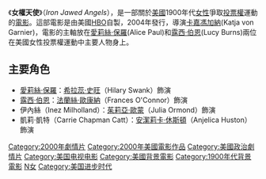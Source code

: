 {{noteTA
|G1=Show
}}
《'''女權天使'''》（''Iron Jawed Angels''），是一部關於[[美國|美國]]1900年代[[女性|女性]]爭取[[投票權|投票權]]運動的[[電影|電影]]。這部電影是由美國[[HBO|HBO]]自製，2004年發行，導演[[卡嘉馮加納|卡嘉馮加納]](Katja von Garnier)，電影的主軸放在[[愛莉絲·保羅|愛莉絲·保羅]](Alice Paul)和[[露西·伯恩|露西·伯恩]](Lucy Burns)兩位在美國女性投票權運動中主要人物身上。

==主要角色==
*[[愛莉絲·保羅|愛莉絲·保羅]]：[[希拉蕊·史旺|希拉蕊·史旺]]（Hilary Swank）飾演
*[[露西·伯恩|露西·伯恩]]：[[法蘭絲·歐康納|法蘭絲·歐康納]]（Frances O'Connor）飾演
*伊內絲（Inez Milholland）：[[茱莉亞·歐蒙|茱莉亞·歐蒙]]（Julia Ormond）飾演
*凱莉·凱特（Carrie Chapman Catt）：[[安潔莉卡·休斯頓|安潔莉卡·休斯頓]]（Anjelica Huston）飾演

{{Portal|女权主义}}

{{American film-stub}}
[[Category:2000年劇情片|Category:2000年劇情片]]
[[Category:2000年美國電影作品|Category:2000年美國電影作品]]
[[Category:美國政治劇情片|Category:美國政治劇情片]]
[[Category:美国电视电影|Category:美国电视电影]]
[[Category:美國背景電影|Category:美國背景電影]]
[[Category:1900年代背景電影|Category:1900年代背景電影]]
[[Category:美國女性主義|N女]]
[[Category:美国进步时代|Category:美国进步时代]]